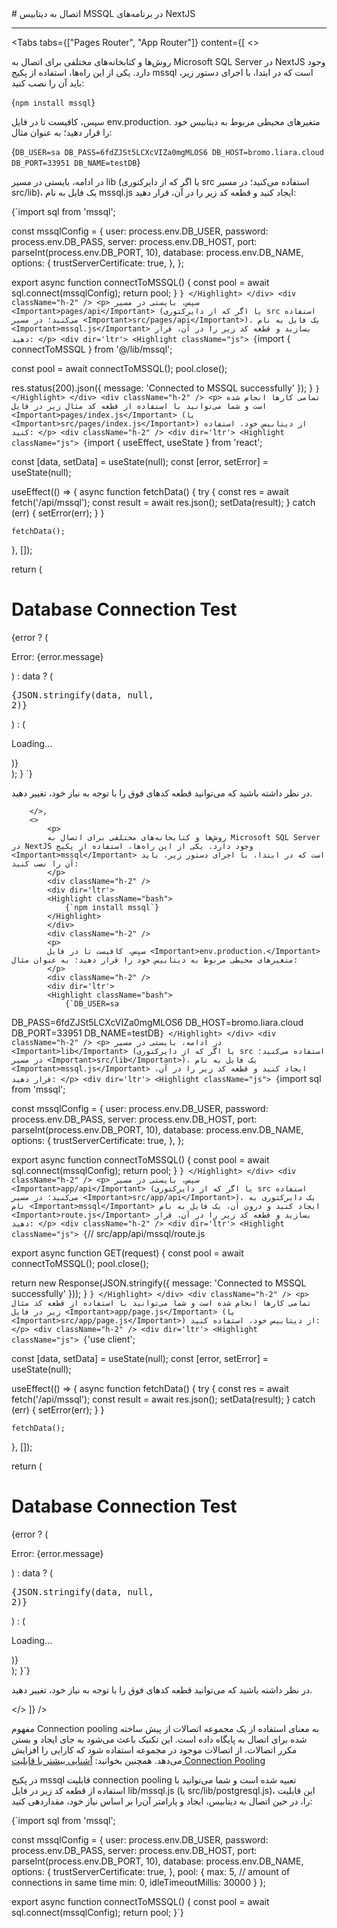 

<Layout>
<Head>
<title>مستندات اتصال به دیتابیس MSSQL در NextJS - لیارا</title>
</Head>
# اتصال به دیتابیس MSSQL در برنامه‌های NextJS
<hr className="mb-2" />
        

<Tabs 
    tabs={["Pages Router", "App Router"]} 
    content={[
        <>
            <p>
            روش‌ها و کتابخانه‌های مختلفی برای اتصال به Microsoft SQL Server در NextJS وجود دارد. یکی از این راه‌ها، استفاده از پکیج <Important>mssql</Important> است که در ابتدا، با اجرای دستور زیر، باید آن را نصب کنید:
            </p>
            <div className="h-2" />
            <div dir='ltr'>
            <Highlight className="bash">
                {`npm install mssql`}
            </Highlight>
            </div>
            <div className="h-2" />
            <p>
            سپس، کافیست تا در فایل <Important>env.production.</Important> متغیرهای محیطی مربوط به دیتابیس خود را قرار دهید؛ به عنوان مثال:
            </p>
            <div className="h-2" />
            <div dir='ltr'>
            <Highlight className="bash">
                {`DB_USER=sa
DB_PASS=6fdZJSt5LCXcVIZa0mgMLOS6
DB_HOST=bromo.liara.cloud
DB_PORT=33951
DB_NAME=testDB`}
            </Highlight>
            </div>
            <div className="h-2" />
            <p>
            در ادامه، بایستی در مسیر <Important>lib</Important> (یا اگر که از دایرکتوری src استفاده می‌کنید؛ در مسیر <Important>src/lib</Important>)، یک فایل به نام <Important>mssql.js</Important> ایجاد کنید و قطعه کد زیر را در آن، قرار دهید:
            </p>
            <div dir='ltr'>
            <Highlight className="js">
                {`import sql from 'mssql';

const mssqlConfig = {
  user: process.env.DB_USER,
  password: process.env.DB_PASS,
  server: process.env.DB_HOST,
  port: parseInt(process.env.DB_PORT, 10),
  database: process.env.DB_NAME,
  options: {
    trustServerCertificate: true, 
  },
};

export async function connectToMSSQL() {
  const pool = await sql.connect(mssqlConfig);
  return pool;
}
`}
            </Highlight>
            </div>
            <div className="h-2" />
            <p>
              سپس، بایستی در مسیر <Important>pages/api</Important> (یا اگر که از دایرکتوری src استفاده می‌کنید؛ در مسیر <Important>src/pages/api</Important>)، یک فایل به نام <Important>mssql.js</Important> بسازید و قطعه کد زیر را در آن، قرار دهید:
            </p>
            <div dir='ltr'>
            <Highlight className="js">
                {`import { connectToMSSQL } from '@/lib/mssql';

  const pool = await connectToMSSQL();
  pool.close();

  res.status(200).json({ message: 'Connected to MSSQL successfully' });
}
`}
            </Highlight>
            </div>
            <div className="h-2" />
            <p>
              تمامی کارها انجام شده است و شما می‌توانید با استفاده از قطعه کد مثال زیر در فایل <Important>pages/index.js</Important> (یا <Important>src/pages/index.js</Important>) از دیتابیس خود، استفاده کنید:
            </p>
            <div className="h-2" />
            <div dir='ltr'>
            <Highlight className="js">
                {`import { useEffect, useState } from 'react';

  const [data, setData] = useState(null);
  const [error, setError] = useState(null);

  useEffect(() => {
    async function fetchData() {
      try {
        const res = await fetch('/api/mssql');
        const result = await res.json();
        setData(result);
      } catch (err) {
        setError(err);
      }
    }

    fetchData();
  }, []);

  return (
    <div>
      <h1>Database Connection Test</h1>
      {error ? (
        <p>Error: {error.message}</p>
      ) : data ? (
        <pre>{JSON.stringify(data, null, 2)}</pre>
      ) : (
        <p>Loading...</p>
      )}
    </div>
  );
}
`}
            </Highlight>
            </div>
            <div className="h-2" />
            <p>
            در نظر داشته باشید که می‌توانید قطعه کدهای فوق را با توجه به نیاز خود، تغییر دهید.
            </p>


        </>,
        <>
            <p>
            روش‌ها و کتابخانه‌های مختلفی برای اتصال به Microsoft SQL Server در NextJS وجود دارد. یکی از این راه‌ها، استفاده از پکیج <Important>mssql</Important> است که در ابتدا، با اجرای دستور زیر، باید آن را نصب کنید:
            </p>
            <div className="h-2" />
            <div dir='ltr'>
            <Highlight className="bash">
                {`npm install mssql`}
            </Highlight>
            </div>
            <div className="h-2" />
            <p>
            سپس، کافیست تا در فایل <Important>env.production.</Important> متغیرهای محیطی مربوط به دیتابیس خود را قرار دهید؛ به عنوان مثال:
            </p>
            <div className="h-2" />
            <div dir='ltr'>
            <Highlight className="bash">
                {`DB_USER=sa
DB_PASS=6fdZJSt5LCXcVIZa0mgMLOS6
DB_HOST=bromo.liara.cloud
DB_PORT=33951
DB_NAME=testDB`}
            </Highlight>
            </div>
            <div className="h-2" />
            <p>
            در ادامه، بایستی در مسیر <Important>lib</Important> (یا اگر که از دایرکتوری src استفاده می‌کنید؛ در مسیر <Important>src/lib</Important>)، یک فایل به نام <Important>mssql.js</Important> ایجاد کنید و قطعه کد زیر را در آن، قرار دهید:
            </p>
            <div dir='ltr'>
            <Highlight className="js">
                {`import sql from 'mssql';

const mssqlConfig = {
  user: process.env.DB_USER,
  password: process.env.DB_PASS,
  server: process.env.DB_HOST,
  port: parseInt(process.env.DB_PORT, 10),
  database: process.env.DB_NAME,
  options: {
    trustServerCertificate: true, 
  },
};

export async function connectToMSSQL() {
  const pool = await sql.connect(mssqlConfig);
  return pool;
}
`}
            </Highlight>
            </div>
            <div className="h-2" />
            <p>
              سپس، بایستی در مسیر <Important>app/api</Important> (یا اگر که از دایرکتوری src استفاده می‌کنید؛ در مسیر <Important>src/app/api</Important>)، یک دایرکتوری به نام <Important>mssql</Important> ایجاد کنید و درون آن، یک فایل به نام <Important>route.js</Important> بسازید و قطعه کد زیر را در آن، قرار دهید:
            </p>
            <div className="h-2" />
            <div dir='ltr'>
            <Highlight className="js">
                {`// src/app/api/mssql/route.js

export async function GET(request) {
  const pool = await connectToMSSQL();
  pool.close();

  return new Response(JSON.stringify({ message: 'Connected to MSSQL successfully' }));
}
`}
            </Highlight>
            </div>
            <div className="h-2" />
            <p>
              تمامی کارها انجام شده است و شما می‌توانید با استفاده از قطعه کد مثال زیر در فایل <Important>app/page.js</Important> (یا <Important>src/app/page.js</Important>) از دیتابیس خود، استفاده کنید:
            </p>
            <div className="h-2" />
            <div dir='ltr'>
            <Highlight className="js">
                {`'use client'; 


  const [data, setData] = useState(null);
  const [error, setError] = useState(null);

  useEffect(() => {
    async function fetchData() {
      try {
        const res = await fetch('/api/mssql');
        const result = await res.json();
        setData(result);
      } catch (err) {
        setError(err);
      }
    }

    fetchData();
  }, []);

  return (
    <div>
      <h1>Database Connection Test</h1>
      {error ? (
        <p>Error: {error.message}</p>
      ) : data ? (
        <pre>{JSON.stringify(data, null, 2)}</pre>
      ) : (
        <p>Loading...</p>
      )}
    </div>
  );
}`}
            </Highlight>
            </div>
            <div className="h-2" />
            <p>
            در نظر داشته باشید که می‌توانید قطعه کدهای فوق را با توجه به نیاز خود، تغییر دهید.
            </p>
        </>
]} 
/>

<Section id="connection-pooling" title="استفاده از Connection Pooling" />

مفهوم Connection pooling به معنای استفاده از یک مجموعه اتصالات از پیش ساخته شده برای اتصال به پایگاه داده است. این تکنیک باعث می‌شود به جای ایجاد و بستن مکرر اتصالات، از اتصالات موجود در مجموعه استفاده شود که کارایی را افزایش می‌دهد.
<Alert variant='success'>همچنین بخوانید: <a className="text-[#2196f3] " href="../../../../dbaas/details/connection-pool">آشنایی بیشتر با قابلیت Connection Pooling</a></Alert>

در پکیج <Important>mssql</Important> قابلیت connection pooling   تعبیه شده است و شما می‌توانید با استفاده از قطعه کد زیر در فایل <Important>lib/mssql.js</Important> (یا <Important>src/lib/postgresql.js</Important>)، این قابلیت را، در حین اتصال به دیتابیس، ایجاد و پارامتر آن‌را بر اساس نیاز خود، مقداردهی کنید:
<div className="h-2" />
<div dir='ltr'>
    <Highlight className="js">
        {`import sql from 'mssql';

const mssqlConfig = {
  user: process.env.DB_USER,
  password: process.env.DB_PASS,
  server: process.env.DB_HOST,
  port: parseInt(process.env.DB_PORT, 10),
  database: process.env.DB_NAME,
  options: {
    trustServerCertificate: true, 
  },
  pool: {
    max: 5,  // amount of connections in same time
    min: 0,
    idleTimeoutMillis: 30000
  }
};

export async function connectToMSSQL() {
  const pool = await sql.connect(mssqlConfig);
  return pool;
}`}
    </Highlight>
</div>
<div className="h-2" />


</Layout>
